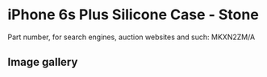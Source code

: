 
# iPhone 6s Plus Silicone Case - Stone

Part number, for search engines, auction websites and such: MKXN2ZM/A

## Image gallery

<div style={{ width: '100%', maxWidth: '768px' }}>
<GalleryComponent
    images={[
      {
        original: "/everysource/MKXN2.webp",
        thumbnail: "/everypreview/MKXN2.webp",
      },
      {
        original: "/everysource/MKXN2_AV1_GOLD.webp",
        thumbnail: "/everypreview/MKXN2_AV1_GOLD.webp",
      },
      {
        original: "/everysource/MKXN2_AV1_SILVER.webp",
        thumbnail: "/everypreview/MKXN2_AV1_SILVER.webp",
      },
      {
        original: "/everysource/MKXN2_AV1_SPACE_GRAY.webp",
        thumbnail: "/everypreview/MKXN2_AV1_SPACE_GRAY.webp",
      }
    ]}
  />
</div>